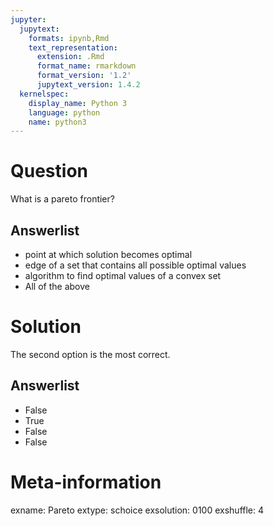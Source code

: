 ```yaml
---
jupyter:
  jupytext:
    formats: ipynb,Rmd
    text_representation:
      extension: .Rmd
      format_name: rmarkdown
      format_version: '1.2'
      jupytext_version: 1.4.2
  kernelspec:
    display_name: Python 3
    language: python
    name: python3
---
```


<!-- #region -->
Question
========
What is a pareto frontier?

Answerlist
----------
* point at which solution becomes optimal
* edge of a set that contains all possible optimal values
* algorithm to find optimal values of a convex set
* All of the above


Solution
========
The second option is the most correct.

Answerlist
----------
* False
* True
* False
* False


Meta-information
================
exname: Pareto
extype: schoice
exsolution: 0100
exshuffle: 4

<!-- #endregion -->
